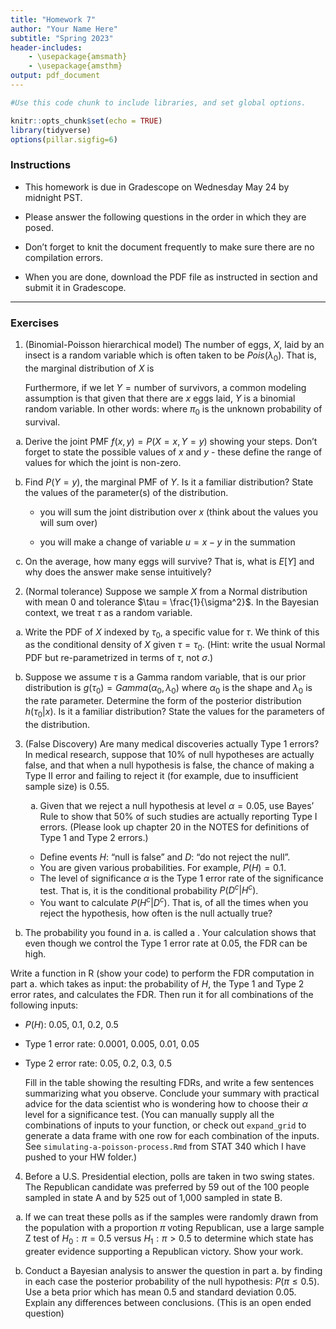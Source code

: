 ```yaml
---
title: "Homework 7"
author: "Your Name Here"
subtitle: "Spring 2023"
header-includes:
    - \usepackage{amsmath}
    - \usepackage{amsthm}
output: pdf_document
---
```


```r
#Use this code chunk to include libraries, and set global options.

knitr::opts_chunk$set(echo = TRUE)
library(tidyverse)
options(pillar.sigfig=6)

```

### Instructions

- This homework is due in Gradescope on Wednesday May 24 by midnight PST.

- Please answer the following questions in the order in which they are posed. 

- Don't forget to knit the document frequently to make sure there are no compilation errors. 

- When you are done, download the PDF file as instructed in section and submit it in Gradescope. 


* * *

\textbf{Please note: Hints have been given on several problems. This is to encourage you to problem solve on your own. }

### Exercises

1. (Binomial-Poisson hierarchical model)  The number of eggs, $X$, laid by an insect is a random variable which is often taken to be $Pois(\lambda_0)$. That is, the marginal distribution of $X$ is
\begin{align*}
P(X = x)  &= \frac{ \lambda_0^x e^{-\lambda_0} }{x!}, \ x=0,1,2,\dots
\end{align*}

   Furthermore, if we let $Y=\mbox{number of survivors}$, a common modeling assumption is that given that there are $x$ eggs laid, $Y$ is a binomial random variable. In other words: 
\begin{align*}
P(Y = y | X = x) &= Binom(x, \pi_0)
\end{align*}
where $\pi_0$ is the unknown probability of survival.

a. Derive the joint PMF $f(x,y) = P(X=x, Y=y)$ showing your steps. Don't forget to state the possible values of $x$ and $y$ - these define the range of values for which the joint is non-zero. 

b. Find $P(Y=y)$, the marginal PMF of $Y$. Is it a familiar distribution?  State the values of the parameter(s) of the distribution.

   - you will sum the joint distribution over $x$ (think about the values you will sum over)
  
   - you will make a change of variable $u = x - y$ in the summation
  
c. On the average, how many eggs will survive? That is, what is $E\left[Y\right]$ and why does the answer make sense intuitively?

2. (Normal tolerance) Suppose we sample $X$ from a Normal distribution with mean 0 and tolerance $\tau = \frac{1}{\sigma^2}$. In the Bayesian context, we treat $\tau$ as a random variable.

a. Write the PDF of $X$ indexed by $\tau_0$, a specific value for $\tau$. We think of this as the conditional density of $X$ given $\tau = \tau_0$. (Hint: write the usual Normal PDF but re-parametrized in terms of $\tau$, not $\sigma$.)

b. Suppose we assume $\tau$ is a Gamma random variable, that is our prior distribution is $g(\tau_0) = Gamma(\alpha_0, \lambda_0)$\footnote{see Definition 13.5 in the NOTES} where $\alpha_0$ is the shape and $\lambda_0$ is the rate parameter. Determine the form of the posterior distribution $h(\tau_0|x)$. Is it a familiar distribution? State the values for the parameters of the distribution.

3. (False Discovery) Are many medical discoveries actually Type 1 errors? In medical research, suppose that 10% of null hypotheses are actually false, and that when a null hypothesis is false, the chance of making a Type II error and failing to reject it (for example, due to insufficient sample size) is 0.55.

   a. Given that we reject a null hypothesis at level $\alpha = 0.05$, use Bayes' Rule to show that 50% of such studies are actually reporting Type I errors.  (Please look up chapter 20 in the NOTES for definitions of Type 1 and Type 2 errors.)
   
   \emph{Hints:}
   
   - Define events $H$: "null is false"  and $D$: "do not reject the null". 
   - You are given various probabilities. For example, $P(H) = 0.1$.
   - The level of significance $\alpha$ is the Type 1 error rate of the significance test. That is, it is the conditional probability $P(D^c|H^c)$.
   - You want to calculate $P(H^c|D^c)$. That is, of all the times when you reject the hypothesis, how often is the null actually true?
   
   
  b. The probability you found in a. is called a \emph{False Discovery Rate (FDR)}. Your calculation shows that even though we control the Type 1 error rate at 0.05, the FDR can be high. 
   
  Write a function in R (show your code) to perform the FDR computation in part a. which takes as input: the probability of $H$, the Type 1 and Type 2 error rates, and calculates the FDR. Then run it for all combinations of the following inputs:
  
  - $P(H)$: 0.05, 0.1, 0.2, 0.5
  
  - Type 1 error rate: 0.0001, 0.005, 0.01, 0.05
  
  - Type 2 error rate: 0.05, 0.2, 0.3, 0.5
  
    Fill in the table showing the resulting FDRs, and write a few sentences summarizing what you observe. Conclude your summary with practical advice for the data scientist who is wondering how to choose their $\alpha$ level for a significance test.   (You can manually supply all the combinations of inputs to your function, or check out `expand_grid` to generate a data frame with one row for each combination of the inputs.  See `simulating-a-poisson-process.Rmd` from STAT 340 which I have pushed to your HW folder.)
  
\begin{table}[h]
\centering
\caption{False Discovery Rate for varying inputs}
\begin{tabular}{||c|c|c|c|c||c|c|c|c||} \hline
& \multicolumn{8}{c|}{Type 1 error} \\  \hline 
& \multicolumn{4}{c|}{0.0001} & \multicolumn{4}{c|}{0.005}\\ \hline
 & \multicolumn{4}{c|}{Type II error} & \multicolumn{4}{c|}{Type II error}  \\ \hline
$P(H)$ & 0.05 & 0.2 & 0.3 & 0.5 & 0.05 & 0.2 & 0.3 & 0.5  \\ \hline
0.05 & & & & & & & &   \\ \hline
0.10 & & & & & & & &   \\ \hline
0.20 & & & & & & & &   \\ \hline
0.50 & & & & & & & &   \\ \hline \hline
& \multicolumn{8}{c|}{Type 1 error} \\  \hline 
& \multicolumn{4}{c|}{0.01} & \multicolumn{4}{c|}{0.05} \\ \hline
& \multicolumn{4}{c|}{Type II error} & 
\multicolumn{4}{c|}{Type II error}  \\ \hline
$P(H)$ & 0.05 & 0.2 & 0.3 & 0.5 & 0.05 & 0.2 & 0.3 & 0.5 \\ \hline
0.05 & & & & & & & &   \\ \hline
0.10 & & & & & & & &   \\ \hline
0.20 & & & & & & & &   \\ \hline
0.50 & & & & & & & &   \\ \hline \hline
\end{tabular}
\end{table}

4. Before a U.S. Presidential election, polls are taken in two swing states. The Republican candidate was preferred by 59 out of the 100 people sampled in state A and by 525 out of 1,000 sampled in state B.  

a. If we can treat these polls as if the samples were randomly drawn from the population with a proportion $\pi$ voting Republican, use a large sample Z test of $H_0: \pi = 0.5$ versus $H_1: \pi > 0.5$ to determine which state has greater evidence supporting a Republican victory.  Show your work.

b. Conduct a Bayesian analysis to answer the question in part a. by finding in each case the posterior probability of the null hypothesis: $P(\pi \leq 0.5)$. Use a beta prior which has mean 0.5 and standard deviation 0.05. Explain any differences between conclusions. (This is an open ended question)